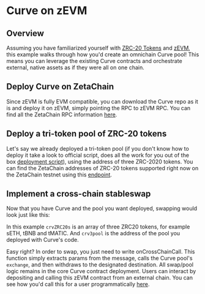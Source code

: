 # Curve on zEVM

## Overview

Assuming you have familiarized yourself with
[ZRC-20 Tokens](/developers/tokens/zrc20) and
[zEVM](/developers/omnichain/zeta-evm), this example walks through how you'd
create an omnichain Curve pool! This means you can leverage the existing Curve
contracts and orchestrate external, native assets as if they were all on one
chain.

## Deploy Curve on ZetaChain

Since zEVM is fully EVM compatible, you can download the Curve repo as it is and
deploy it on zEVM, simply pointing the RPC to zEVM RPC. You can find all the
ZetaChain RPC information [here](/reference/api).

## Deploy a tri-token pool of ZRC-20 tokens

Let's say we already deployed a tri-token pool (if you don't know how to deploy
it take a look to official script, does all the work for you out of the box
[deployment script](https://github.com/curvefi/curve-contract/blob/master/scripts/deploy.py)),
using the address of three ZRC-2020 tokens. You can find the ZetaChain addresses
of ZRC-20 tokens supported right now on the ZetaChain testnet using this
[endpoint](https://zetachain-athens.blockpi.network/lcd/v1/public/zeta-chain/fungible/foreign_coins).

## Implement a cross-chain stableswap

Now that you have Curve and the pool you want deployed, swapping would look just
like this:

<CodeBlock
  language="solidity"
  codeUrl="https://raw.githubusercontent.com/zeta-chain/zetachain/main/packages/zevm-app-contracts/contracts/zeta-swap/ZetaCurveSwapDemo.sol"
/>

In this example `crvZRC20s` is an array of three ZRC20 tokens, for example sETH,
tBNB and tMATIC. And `crv3pool` is the address of the pool you deployed with
Curve's code.

Easy right? In order to swap, you just need to write onCrossChainCall. This
function simply extracts params from the message, calls the Curve pool's
`exchange`, and then withdraws to the designated destination. All swap/pool
logic remains in the core Curve contract deployment. Users can interact by
depositing and calling this zEVM contract from an external chain. You can see
how you'd call this for a user programmatically
[here](/developers/tokens/zrc20/).
